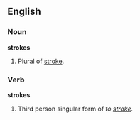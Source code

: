 ==English==

===Noun===
'''strokes'''
# Plural of [[stroke]].

===Verb===
'''strokes'''
# Third person singular form of ''to [[stroke]].''